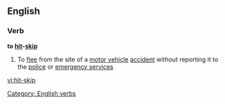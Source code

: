 ==English==
===Verb===
'''to [[hit]]-[[skip]]'''
# To [[flee]] from the site of a [[motor vehicle]] [[accident]] without reporting it to the [[police]] or [[emergency service]]s

[[Category: English verbs]]

[[vi:hit-skip]]